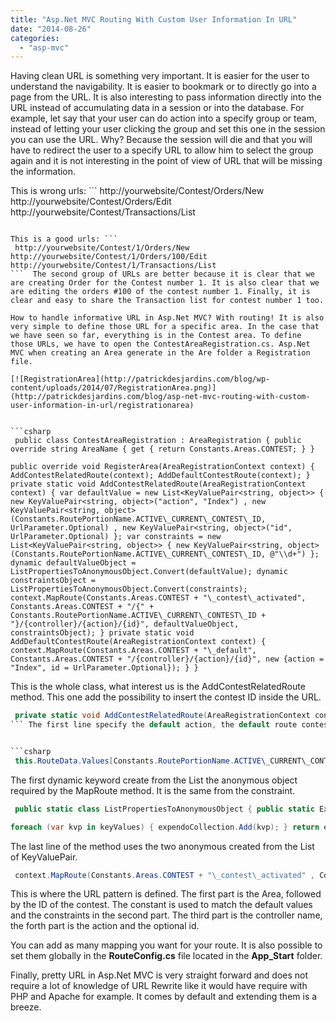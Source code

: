 ```yaml
---
title: "Asp.Net MVC Routing With Custom User Information In URL"
date: "2014-08-26"
categories: 
  - "asp-mvc"
---
```


Having clean URL is something very important. It is easier for the user to understand the navigability. It is easier to bookmark or to directly go into a page from the URL. It is also interesting to pass information directly into the URL instead of accumulating data in a session or into the database. For example, let say that your user can do action into a specify group or team, instead of letting your user clicking the group and set this one in the session you can use the URL. Why? Because the session will die and that you will have to redirect the user to a specify URL to allow him to select the group again and it is not interesting in the point of view of URL that will be missing the information.

This is wrong urls: ``` 
 http://yourwebsite/Contest/Orders/New http://yourwebsite/Contest/Orders/Edit http://yourwebsite/Contest/Transactions/List 
``` 

This is a good urls: ``` 
 http://yourwebsite/Contest/1/Orders/New http://yourwebsite/Contest/1/Orders/100/Edit http://yourwebsite/Contest/1/Transactions/List 
```  The second group of URLs are better because it is clear that we are creating Order for the Contest number 1. It is also clear that we are editing the orders #100 of the contest number 1. Finally, it is clear and easy to share the Transaction list for contest number 1 too.

How to handle informative URL in Asp.Net MVC? With routing! It is also very simple to define those URL for a specific area. In the case that we have seen so far, everything is in the Contest area. To define those URLs, we have to open the ContestAreaRegistration.cs. Asp.Net MVC when creating an Area generate in the Are folder a Registration file.

[![RegistrationArea](http://patrickdesjardins.com/blog/wp-content/uploads/2014/07/RegistrationArea.png)](http://patrickdesjardins.com/blog/asp-net-mvc-routing-with-custom-user-information-in-url/registrationarea)


```csharp
 public class ContestAreaRegistration : AreaRegistration { public override string AreaName { get { return Constants.Areas.CONTEST; } }

public override void RegisterArea(AreaRegistrationContext context) { AddContestRelatedRoute(context); AddDefaultContestRoute(context); } private static void AddContestRelatedRoute(AreaRegistrationContext context) { var defaultValue = new List<KeyValuePair<string, object>> { new KeyValuePair<string, object>("action", "Index") , new KeyValuePair<string, object>(Constants.RoutePortionName.ACTIVE\_CURRENT\_CONTEST\_ID, UrlParameter.Optional) , new KeyValuePair<string, object>("id", UrlParameter.Optional) }; var constraints = new List<KeyValuePair<string, object>> { new KeyValuePair<string, object>(Constants.RoutePortionName.ACTIVE\_CURRENT\_CONTEST\_ID, @"\\d+") }; dynamic defaultValueObject = ListPropertiesToAnonymousObject.Convert(defaultValue); dynamic constraintsObject = ListPropertiesToAnonymousObject.Convert(constraints); context.MapRoute(Constants.Areas.CONTEST + "\_contest\_activated", Constants.Areas.CONTEST + "/{" + Constants.RoutePortionName.ACTIVE\_CURRENT\_CONTEST\_ID + "}/{controller}/{action}/{id}", defaultValueObject, constraintsObject); } private static void AddDefaultContestRoute(AreaRegistrationContext context) { context.MapRoute(Constants.Areas.CONTEST + "\_default", Constants.Areas.CONTEST + "/{controller}/{action}/{id}", new {action = "Index", id = UrlParameter.Optional}); } } 
```

This is the whole class, what interest us is the AddContestRelatedRoute method. This one add the possibility to insert the contest ID inside the URL.


```csharp
 private static void AddContestRelatedRoute(AreaRegistrationContext context) { var defaultValue = new List<KeyValuePair<string, object>> { new KeyValuePair<string, object>("action", "Index") , new KeyValuePair<string, object>(Constants.RoutePortionName.ACTIVE\_CURRENT\_CONTEST\_ID, UrlParameter.Optional) , new KeyValuePair<string, object>("id", UrlParameter.Optional) }; var constraints = new List<KeyValuePair<string, object>> { new KeyValuePair<string, object>(Constants.RoutePortionName.ACTIVE\_CURRENT\_CONTEST\_ID, @"\\d+") }; dynamic defaultValueObject = ListPropertiesToAnonymousObject.Convert(defaultValue); dynamic constraintsObject = ListPropertiesToAnonymousObject.Convert(constraints); context.MapRoute(Constants.Areas.CONTEST + "\_contest\_activated", Constants.Areas.CONTEST + "/{" + Constants.RoutePortionName.ACTIVE\_CURRENT\_CONTEST\_ID + "}/{controller}/{action}/{id}", defaultValueObject, constraintsObject); } 
``` The first line specify the default action, the default route contest id and the id. We can add constraints, like in this example that we add that we want a number for the current contest. The choice of having a List and KeyValuePair is to use constant for the name of routing section. This allow to reuse the constant to get from the URL in the controller.


```csharp
 this.RouteData.Values[Constants.RoutePortionName.ACTIVE\_CURRENT\_CONTEST\_ID] 
```

The first dynamic keyword create from the List the anonymous object required by the MapRoute method. It is the same from the constraint.


```csharp
 public static class ListPropertiesToAnonymousObject { public static ExpandoObject Convert(IEnumerable<KeyValuePair<string, object>> keyValues ) { var expendo = new ExpandoObject(); var expendoCollection = (ICollection<KeyValuePair<string, object>>)expendo;

foreach (var kvp in keyValues) { expendoCollection.Add(kvp); } return expendo; } } 
```

The last line of the method uses the two anonymous created from the List of KeyValuePair. 
```csharp
 context.MapRoute(Constants.Areas.CONTEST + "\_contest\_activated" , Constants.Areas.CONTEST + "/{" + Constants.RoutePortionName.ACTIVE\_CURRENT\_CONTEST\_ID + "}/{controller}/{action}/{id}" , defaultValueObject , constraintsObject); 
```

This is where the URL pattern is defined. The first part is the Area, followed by the ID of the contest. The constant is used to match the default values and the constraints in the second part. The third part is the controller name, the forth part is the action and the optional id.

You can add as many mapping you want for your route. It is also possible to set them globally in the **RouteConfig.cs** file located in the **App\_Start** folder.

Finally, pretty URL in Asp.Net MVC is very straight forward and does not require a lot of knowledge of URL Rewrite like it would have require with PHP and Apache for example. It comes by default and extending them is a breeze.
